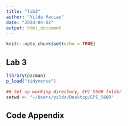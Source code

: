 ```yaml
---
title: "lab3"
author: "Yilda Macias"
date: "2024-04-02"
output: html_document
---
```


```r
knitr::opts_chunk$set(echo = TRUE)
```

## Lab 3
```r
library(pacman)
p_load("tidyverse")

## Set up working directory, EPI 560R folder
setwd <- "~/Users/yilda/Desktop/EPI_560R"

```

\pagebreak  

## Code Appendix  
 
```r
```
